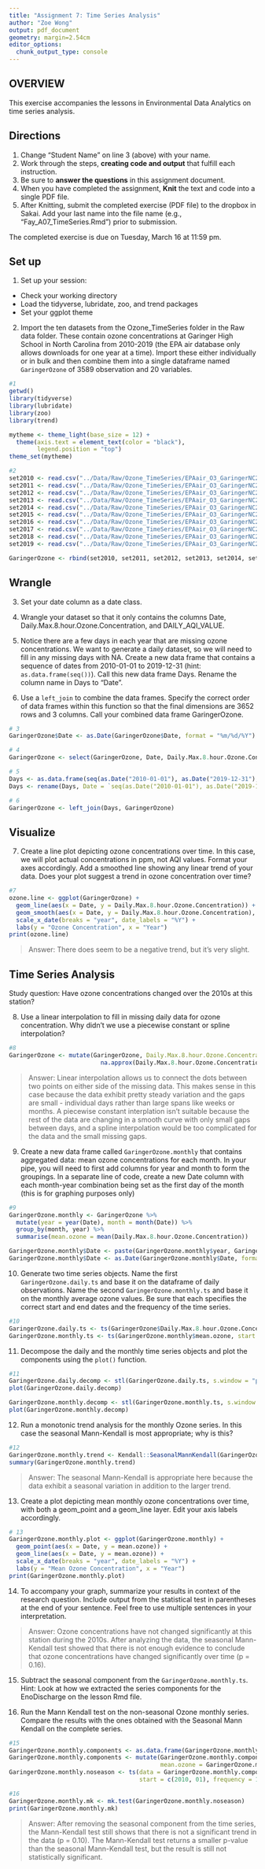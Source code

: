 ```yaml
---
title: "Assignment 7: Time Series Analysis"
author: "Zoe Wong"
output: pdf_document
geometry: margin=2.54cm
editor_options: 
  chunk_output_type: console
---
```


## OVERVIEW

This exercise accompanies the lessons in Environmental Data Analytics on time series analysis. 

## Directions
1. Change "Student Name" on line 3 (above) with your name.
2. Work through the steps, **creating code and output** that fulfill each instruction.
3. Be sure to **answer the questions** in this assignment document.
4. When you have completed the assignment, **Knit** the text and code into a single PDF file.
5. After Knitting, submit the completed exercise (PDF file) to the dropbox in Sakai. Add your last name into the file name (e.g., "Fay_A07_TimeSeries.Rmd") prior to submission.

The completed exercise is due on Tuesday, March 16 at 11:59 pm.

## Set up 
1. Set up your session:

* Check your working directory
* Load the tidyverse, lubridate, zoo, and trend packages
* Set your ggplot theme

2. Import the ten datasets from the Ozone_TimeSeries folder in the Raw data folder. These contain ozone concentrations at Garinger High School in North Carolina from 2010-2019 (the EPA air database only allows downloads for one year at a time). Import these either individually or in bulk and then combine them into a single dataframe named `GaringerOzone` of 3589 observation and 20 variables. 

```r
#1
getwd()
library(tidyverse)
library(lubridate)
library(zoo)
library(trend)

mytheme <- theme_light(base_size = 12) +
  theme(axis.text = element_text(color = "black"),
        legend.position = "top")
theme_set(mytheme)

#2
set2010 <- read.csv("../Data/Raw/Ozone_TimeSeries/EPAair_O3_GaringerNC2010_raw.csv")
set2011 <- read.csv("../Data/Raw/Ozone_TimeSeries/EPAair_O3_GaringerNC2011_raw.csv")
set2012 <- read.csv("../Data/Raw/Ozone_TimeSeries/EPAair_O3_GaringerNC2012_raw.csv")
set2013 <- read.csv("../Data/Raw/Ozone_TimeSeries/EPAair_O3_GaringerNC2013_raw.csv")
set2014 <- read.csv("../Data/Raw/Ozone_TimeSeries/EPAair_O3_GaringerNC2014_raw.csv")
set2015 <- read.csv("../Data/Raw/Ozone_TimeSeries/EPAair_O3_GaringerNC2015_raw.csv")
set2016 <- read.csv("../Data/Raw/Ozone_TimeSeries/EPAair_O3_GaringerNC2016_raw.csv")
set2017 <- read.csv("../Data/Raw/Ozone_TimeSeries/EPAair_O3_GaringerNC2017_raw.csv")
set2018 <- read.csv("../Data/Raw/Ozone_TimeSeries/EPAair_O3_GaringerNC2018_raw.csv")
set2019 <- read.csv("../Data/Raw/Ozone_TimeSeries/EPAair_O3_GaringerNC2019_raw.csv")

GaringerOzone <- rbind(set2010, set2011, set2012, set2013, set2014, set2015, set2016, set2017, set2018, set2019)


```

## Wrangle

3. Set your date column as a date class.

4. Wrangle your dataset so that it only contains the columns Date, Daily.Max.8.hour.Ozone.Concentration, and DAILY_AQI_VALUE. 

5. Notice there are a few days in each year that are missing ozone concentrations. We want to generate a daily dataset, so we will need to fill in any missing days with NA. Create a new data frame that contains a sequence of dates from 2010-01-01 to 2019-12-31 (hint: `as.data.frame(seq())`). Call this new data frame Days. Rename the column name in Days to "Date".

6. Use a `left_join` to combine the data frames. Specify the correct order of data frames within this function so that the final dimensions are 3652 rows and 3 columns. Call your combined data frame GaringerOzone. 

```r
# 3
GaringerOzone$Date <- as.Date(GaringerOzone$Date, format = "%m/%d/%Y")

# 4
GaringerOzone <- select(GaringerOzone, Date, Daily.Max.8.hour.Ozone.Concentration, DAILY_AQI_VALUE)

# 5
Days <- as.data.frame(seq(as.Date("2010-01-01"), as.Date("2019-12-31"), by = "day"))
Days <- rename(Days, Date = `seq(as.Date("2010-01-01"), as.Date("2019-12-31"), by = "day")`)

# 6
GaringerOzone <- left_join(Days, GaringerOzone)

```

## Visualize

7. Create a line plot depicting ozone concentrations over time. In this case, we will plot actual concentrations in ppm, not AQI values. Format your axes accordingly. Add a smoothed line showing any linear trend of your data. Does your plot suggest a trend in ozone concentration over time?

```r
#7
ozone.line <- ggplot(GaringerOzone) +
  geom_line(aes(x = Date, y = Daily.Max.8.hour.Ozone.Concentration)) +
  geom_smooth(aes(x = Date, y = Daily.Max.8.hour.Ozone.Concentration), method = "lm") +
  scale_x_date(breaks = "year", date_labels = "%Y") +
  labs(y = "Ozone Concentration", x = "Year")
print(ozone.line)
```

>Answer: There does seem to be a negative trend, but it's very slight.

## Time Series Analysis

Study question: Have ozone concentrations changed over the 2010s at this station? 

8. Use a linear interpolation to fill in missing daily data for ozone concentration. Why didn't we use a piecewise constant or spline interpolation?

```r
#8
GaringerOzone <- mutate(GaringerOzone, Daily.Max.8.hour.Ozone.Concentration = 
                          na.approx(Daily.Max.8.hour.Ozone.Concentration))

```

> Answer: Linear interpolation allows us to connect the dots between two points on either side of the missing data.  This makes sense in this case because the data exhibit pretty steady variation and the gaps are small - individual days rather than large spans like weeks or months.  A piecewise constant interplation isn't suitable because the rest of the data are changing in a smooth curve with only small gaps between days, and a spline interpolation would be too complicated for the data and the small missing gaps.


9. Create a new data frame called `GaringerOzone.monthly` that contains aggregated data: mean ozone concentrations for each month. In your pipe, you will need to first add columns for year and month to form the groupings. In a separate line of code, create a new Date column with each month-year combination being set as the first day of the month (this is for graphing purposes only)

```r
#9
GaringerOzone.monthly <- GaringerOzone %>% 
  mutate(year = year(Date), month = month(Date)) %>% 
  group_by(month, year) %>% 
  summarise(mean.ozone = mean(Daily.Max.8.hour.Ozone.Concentration))

GaringerOzone.monthly$Date <- paste(GaringerOzone.monthly$year, GaringerOzone.monthly$month, "01", sep = "-")
GaringerOzone.monthly$Date <- as.Date(GaringerOzone.monthly$Date, format = "%Y-%m-%d")

```


10. Generate two time series objects. Name the first `GaringerOzone.daily.ts` and base it on the dataframe of daily observations. Name the second `GaringerOzone.monthly.ts` and base it on the monthly average ozone values. Be sure that each specifies the correct start and end dates and the frequency of the time series.

```r
#10
GaringerOzone.daily.ts <- ts(GaringerOzone$Daily.Max.8.hour.Ozone.Concentration, start = c(2010, 01), frequency = 365)
GaringerOzone.monthly.ts <- ts(GaringerOzone.monthly$mean.ozone, start = c(2010, 01), frequency = 12)

```


11. Decompose the daily and the monthly time series objects and plot the components using the `plot()` function.

```r
#11
GaringerOzone.daily.decomp <- stl(GaringerOzone.daily.ts, s.window = "periodic")
plot(GaringerOzone.daily.decomp)

GaringerOzone.monthly.decomp <- stl(GaringerOzone.monthly.ts, s.window = "periodic")
plot(GaringerOzone.monthly.decomp)

```


12. Run a monotonic trend analysis for the monthly Ozone series. In this case the seasonal Mann-Kendall is most appropriate; why is this?

```r
#12
GaringerOzone.monthly.trend <- Kendall::SeasonalMannKendall(GaringerOzone.monthly.ts)
summary(GaringerOzone.monthly.trend)

```

> Answer: The seasonal Mann-Kendall is appropriate here because the data exhibit a seasonal variation in addition to the larger trend.

13. Create a plot depicting mean monthly ozone concentrations over time, with both a geom_point and a geom_line layer. Edit your axis labels accordingly.

```r
# 13
GaringerOzone.monthly.plot <- ggplot(GaringerOzone.monthly) +
  geom_point(aes(x = Date, y = mean.ozone)) +
  geom_line(aes(x = Date, y = mean.ozone)) + 
  scale_x_date(breaks = "year", date_labels = "%Y") +
  labs(y = "Mean Ozone Concentration", x = "Year")
print(GaringerOzone.monthly.plot)

```

14. To accompany your graph, summarize your results in context of the research question. Include output from the statistical test in parentheses at the end of your sentence. Feel free to use multiple sentences in your interpretation.

> Answer: Ozone concentrations have not changed significantly at this station during the 2010s. After analyzing the data, the seasonal Mann-Kendall test showed that there is not enough evidence to conclude that ozone concentrations have changed significantly over time (p = 0.16). 

15. Subtract the seasonal component from the `GaringerOzone.monthly.ts`. Hint: Look at how we extracted the series components for the EnoDischarge on the lesson Rmd file.

16. Run the Mann Kendall test on the non-seasonal Ozone monthly series. Compare the results with the ones obtained with the Seasonal Mann Kendall on the complete series.

```r
#15
GaringerOzone.monthly.components <- as.data.frame(GaringerOzone.monthly.decomp$time.series[,1:3])
GaringerOzone.monthly.components <- mutate(GaringerOzone.monthly.components, 
                                           mean.ozone = GaringerOzone.monthly$mean.ozone)
GaringerOzone.monthly.noseason <- ts(data = GaringerOzone.monthly.components$mean.ozone - GaringerOzone.monthly.components$seasonal, 
                                     start = c(2010, 01), frequency = 12)

#16
GaringerOzone.monthly.mk <- mk.test(GaringerOzone.monthly.noseason)
print(GaringerOzone.monthly.mk)

```

> Answer: After removing the seasonal component from the time series, the Mann-Kendall test still shows that there is not a significant trend in the data (p = 0.10).  The Mann-Kendall test returns a smaller p-value than the seasonal Mann-Kendall test, but the result is still not statistically significant.
